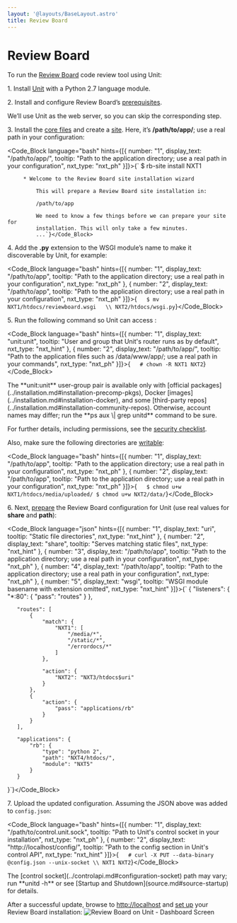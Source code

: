 ```yaml
---
layout: '@layouts/BaseLayout.astro'
title: Review Board
---
```

# Review Board

To run the [Review Board](https://www.reviewboard.org) code review tool using Unit:

1\. Install [Unit](../installation.md#installation-precomp-pkgs) with a Python 2.7 language module.

2\. Install and configure Review Board’s [prerequisites](https://www.reviewboard.org/docs/manual/dev/admin/installation/linux/#before-you-begin).

<Note type="note">
We’ll use Unit as the web server, so you can skip the corresponding step.
</Note>

3\. Install the [core files](https://www.reviewboard.org/docs/manual/dev/admin/installation/linux/#installing-review-board) and create a [site](https://www.reviewboard.org/docs/manual/dev/admin/installation/creating-sites/). Here, it’s **/path/to/app/**; use a real path in your configuration:

<Code_Block language="bash" hints={[{ number: "1", display_text: "/path/to/app/", tooltip: "Path to the application directory; use a real path in your configuration", nxt_type: "nxt_ph" }]}>{`   $ rb-site install NXT1

         * Welcome to the Review Board site installation wizard

             This will prepare a Review Board site installation in:

             /path/to/app

             We need to know a few things before we can prepare your site for
             installation. This will only take a few minutes.
             ...`}</Code_Block>

4\. Add the **.py** extension to the WSGI module’s name to make it discoverable by Unit, for example:

<Code_Block language="bash" hints={[{ number: "1", display_text: "/path/to/app", tooltip: "Path to the application directory; use a real path in your configuration", nxt_type: "nxt_ph" }, { number: "2", display_text: "/path/to/app", tooltip: "Path to the application directory; use a real path in your configuration", nxt_type: "nxt_ph" }]}>{`   $ mv NXT1/htdocs/reviewboard.wsgi   \\
        NXT2/htdocs/wsgi.py`}</Code_Block>

5\. Run the following command so Unit can access :

<Code_Block language="bash" hints={[{ number: "1", display_text: "unit:unit", tooltip: "User and group that Unit's router runs as by default", nxt_type: "nxt_hint" }, { number: "2", display_text: "/path/to/app/", tooltip: "Path to the application files such as /data/www/app/; use a real path in your commands", nxt_type: "nxt_ph" }]}>{`   # chown -R NXT1 NXT2`}</Code_Block>

<Note type="note">
The **unit:unit** user-group pair is available only with [official packages](../installation.md#installation-precomp-pkgs), Docker [images](../installation.md#installation-docker), and some [third-party repos](../installation.md#installation-community-repos). Otherwise, account names may differ; run the **ps aux \| grep unitd** command to be sure.
</Note>

For further details, including permissions, see the [security checklist](security.md#security-apps).

Also, make sure the following directories are [writable](https://www.reviewboard.org/docs/manual/dev/admin/installation/creating-sites/#changing-permissions):

<Code_Block language="bash" hints={[{ number: "1", display_text: "/path/to/app", tooltip: "Path to the application directory; use a real path in your configuration", nxt_type: "nxt_ph" }, { number: "2", display_text: "/path/to/app", tooltip: "Path to the application directory; use a real path in your configuration", nxt_type: "nxt_ph" }]}>{`   $ chmod u+w NXT1/htdocs/media/uploaded/
   $ chmod u+w NXT2/data/`}</Code_Block>

6\. Next, [prepare](../configuration.md#configuration-python) the Review Board configuration for Unit (use real values for **share** and **path**):

<Code_Block language="json" hints={[{ number: "1", display_text: "uri", tooltip: "Static file directories", nxt_type: "nxt_hint" }, { number: "2", display_text: "share", tooltip: "Serves matching static files", nxt_type: "nxt_hint" }, { number: "3", display_text: "/path/to/app", tooltip: "Path to the application directory; use a real path in your configuration", nxt_type: "nxt_ph" }, { number: "4", display_text: "/path/to/app", tooltip: "Path to the application directory; use a real path in your configuration", nxt_type: "nxt_ph" }, { number: "5", display_text: "wsgi", tooltip: "WSGI module basename with extension omitted", nxt_type: "nxt_hint" }]}>{`   {
       "listeners": {
           "*:80": {
               "pass": "routes"
           }
       },

       "routes": [
           {
               "match": {
                   "NXT1": [
                       "/media/*",
                       "/static/*",
                       "/errordocs/*"
                   ]
               },

               "action": {
                   "NXT2": "NXT3/htdocs$uri"
               }
           },
           {
               "action": {
                   "pass": "applications/rb"
               }
           }
       ],

       "applications": {
           "rb": {
               "type": "python 2",
               "path": "NXT4/htdocs/",
               "module": "NXT5"
           }
       }
   }`}</Code_Block>

7\. Upload the updated configuration.  Assuming the JSON above was added to `config.json`:

<Code_Block language="bash" hints={[{ number: "1", display_text: "/path/to/control.unit.sock", tooltip: "Path to Unit's control socket in your installation", nxt_type: "nxt_ph" }, { number: "2", display_text: "http://localhost/config/", tooltip: "Path to the config section in Unit's control API", nxt_type: "nxt_hint" }]}>{`   # curl -X PUT --data-binary @config.json --unix-socket \\
          NXT1 NXT2`}</Code_Block>

<Note type="note">
The [control socket](../controlapi.md#configuration-socket) path may vary; run **unitd -h** or see [Startup and Shutdown](source.md#source-startup) for details.
</Note>

After a successful update, browse to [http://localhost](http://localhost) and [set up](https://www.reviewboard.org/docs/manual/dev/admin/#configuring-review-board) your Review Board installation: ![Review Board on Unit - Dashboard Screen](/reviewboard.png)
